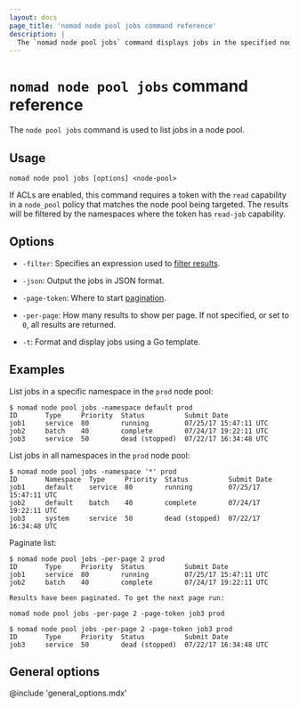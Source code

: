 ```yaml
---
layout: docs
page_title: 'nomad node pool jobs command reference'
description: |
  The `nomad node pool jobs` command displays jobs in the specified node pool.
---
```


# `nomad node pool jobs` command reference

The `node pool jobs` command is used to list jobs in a node pool.

## Usage

```plaintext
nomad node pool jobs [options] <node-pool>
```

If ACLs are enabled, this command requires a token with the `read` capability in
a `node_pool` policy that matches the node pool being targeted. The results will
be filtered by the namespaces where the token has `read-job` capability.

## Options

- `-filter`: Specifies an expression used to [filter results][api_filtering].

- `-json`: Output the jobs in JSON format.

- `-page-token`: Where to start [pagination][api_pagination].

- `-per-page`: How many results to show per page. If not specified, or set to
  `0`, all results are returned.

- `-t`: Format and display jobs using a Go template.

## Examples

List jobs in a specific namespace in the `prod` node pool:

```shell-session
$ nomad node pool jobs -namespace default prod
ID       Type     Priority  Status          Submit Date
job1     service  80        running         07/25/17 15:47:11 UTC
job2     batch    40        complete        07/24/17 19:22:11 UTC
job3     service  50        dead (stopped)  07/22/17 16:34:48 UTC
```

List jobs in all namespaces in the `prod` node pool:

```shell-session
$ nomad node pool jobs -namespace '*' prod
ID       Namespace  Type     Priority  Status          Submit Date
job1     default    service  80        running         07/25/17 15:47:11 UTC
job2     default    batch    40        complete        07/24/17 19:22:11 UTC
job3     system     service  50        dead (stopped)  07/22/17 16:34:48 UTC
```

Paginate list:

```shell-session
$ nomad node pool jobs -per-page 2 prod
ID       Type     Priority  Status          Submit Date
job1     service  80        running         07/25/17 15:47:11 UTC
job2     batch    40        complete        07/24/17 19:22:11 UTC

Results have been paginated. To get the next page run:

nomad node pool jobs -per-page 2 -page-token job3 prod

$ nomad node pool jobs -per-page 2 -page-token job3 prod
ID       Type     Priority  Status          Submit Date
job3     service  50        dead (stopped)  07/22/17 16:34:48 UTC
```

## General options

@include 'general_options.mdx'

[api_filtering]: /nomad/api-docs#filtering
[api_pagination]: /nomad/api-docs#pagination
